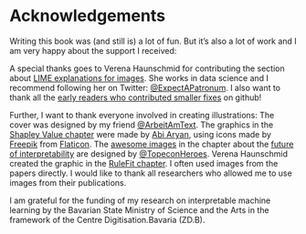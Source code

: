 # Acknowledgements

Writing this book was (and still is) a lot of fun.
But it's also a lot of work and I am very happy about the support I received:

A special thanks goes to Verena Haunschmid for contributing the section about [LIME explanations for images](#images-lime).
She works in data science and I recommend following her on Twitter: [\@ExpectAPatronum](https://twitter.com/ExpectAPatronum).
I also want to thank all the [early readers who contributed smaller fixes](https://github.com/christophM/interpretable-ml-book/graphs/contributors) on github!

Further, I want to thank everyone involved in creating illustrations: 
The cover was designed by my friend [\@ArbeitAmText](https://twitter.com/ArbeitAmText). 
The graphics in the [Shapley Value chapter](#shapley) were made by [Abi Aryan](https://twitter.com/GoAbiAryan), using icons made by [Freepik](http://www.freepik.com/) from [Flaticon](https://www.flaticon.com/).
The [awesome images](http://www.chojugiga.com/) in the chapter about the [future of interpretability](#future) are designed by [\@TopeconHeroes](https://twitter.com/topeconheroes).
Verena Haunschmid created the graphic in the [RuleFit chapter](#rulefit).
I often used images from the papers directly.
I would like to thank all researchers who allowed me to use images from their publications.


I am grateful for the funding of my research on interpretable machine learning by the Bavarian State Ministry of Science and the Arts in the framework of the Centre Digitisation.Bavaria (ZD.B).